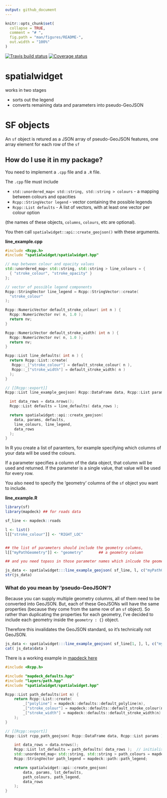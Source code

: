 ```yaml
---
output: github_document
---
```


<!-- README.md is generated from README.Rmd. Please edit that file -->

```r
knitr::opts_chunk$set(
  collapse = TRUE,
  comment = "# ",
  fig.path = "man/figures/README-",
  out.width = "100%"
)
```

[![Travis build status](https://travis-ci.org/SymbolixAU/spatialwidget.svg?branch=master)](https://travis-ci.org/SymbolixAU/spatialwidget)
[![Coverage status](https://codecov.io/gh/SymbolixAU/spatialwidget/branch/master/graph/badge.svg)](https://codecov.io/github/SymbolixAU/spatialwidget?branch=master)

# spatialwidget

works in two stages

- sorts out the legend
- converts remaining data and parameters into pseudo-GeoJSON



# SF objects

An `sf` object is retured as a JSON array of pseudo-GeoJSON features, one array element for each row of the `sf`

## How do I use it in my package?

You need to implement a `.cpp` file and a `.R` file. 

The `.cpp` file must include

- `std::unordered_map< std::string, std::string > colours` - a mapping between colours and opacities
- `Rcpp::StringVector legend` - vector containing the possible legends
- `Rcpp::List defaults` - A list of vectors, with at least one vector per colour option

(the names of these objects, `columns`, `colours`, etc are optional). 

You then call `spatialwidget::api::create_geojson()` with these arguments. 

**line_example.cpp**

```c++
#include <Rcpp.h>
#include "spatialwidget/spatialwidget.hpp"

// map between colour and opacity values
std::unordered_map< std::string, std::string > line_colours = {
  { "stroke_colour", "stroke_opacity" }
};

// vector of possible legend components
Rcpp::StringVector line_legend = Rcpp::StringVector::create(
  "stroke_colour"
);

Rcpp::NumericVector default_stroke_colour( int n ) {
  Rcpp::NumericVector nv( n, 1.0 );
  return nv;
}

Rcpp::NumericVector default_stroke_width( int n ) {
  Rcpp::NumericVector nv( n, 1.0 );
  return nv;
}

Rcpp::List line_defaults( int n ) {
  return Rcpp::List::create(
   Rcpp::_["stroke_colour"] = default_stroke_colour( n ),
   Rcpp::_["stroke_width"] = default_stroke_width( n )
  );
}

// [[Rcpp::export]]
Rcpp::List line_example_geojson( Rcpp::DataFrame data, Rcpp::List params ) {

  int data_rows = data.nrows();
  Rcpp::List defaults = line_defaults( data_rows );

  return spatialwidget::api::create_geojson(
    data, params, defaults,
    line_colours, line_legend,
    data_rows
  );
}

```

In R you create a list of paramters, for example specifying which columns of your data will be used the colours. 

If a parameter specifies a column of the data object, that column will be used and returned. If the parameter is a single value, that value will be used for every row. 

You also need to specify the 'geometry' columns of the `sf` object you want to include. 



**line_example.R**

```r

library(sf)
library(mapdeck) ## for roads data

sf_line <- mapdeck::roads

l <- list()
l[["stroke_colour"]] <- "RIGHT_LOC"


## the list of parameters should include the geometry columns,
l[["myPathGeometry"]] <- "geometry"       ## a geometry column

## and you need topass in those parameter names which inlcude the geometry columns

js_data <- spatialwidget:::line_example_geojson( sf_line, l, c("myPathGeometry") )
str(js_data)

```

### What do you mean by 'pseudo-GeoJSON'?

Because you can supply multiple geometry columns, all of them need to be converted into GeoJSON. But, each of these GeoJSONs will have the same properties (because they come from the same row of an `sf` object). So rather than duplicating the properties for each geometry, I've decided to include each geometry inside the `geometry : {}` object. 

Therefore this invalidates the GeoJSON standard, so it's technically not GeoJSON.

```r

js_data <- spatialwidget:::line_example_geojson( sf_line[1, ], l, c("myPathGeometry") )
cat( js_data$data )
```


There is a working example in [mapdeck here](https://github.com/SymbolixAU/mapdeck/blob/geojson/src/path.cpp)

```c++
#include <Rcpp.h>

#include "mapdeck_defaults.hpp"
#include "layers/path.hpp"
#include "spatialwidget/spatialwidget.hpp"

Rcpp::List path_defaults(int n) {
	return Rcpp::List::create(
		_["polyline"] = mapdeck::defaults::default_polyline(n),
		_["stroke_colour"] = mapdeck::defaults::default_stroke_colour(n),
		_["stroke_width"] = mapdeck::defaults::default_stroke_width(n)
	);
}

// [[Rcpp::export]]
Rcpp::List rcpp_path_geojson( Rcpp::DataFrame data, Rcpp::List params ) {

	int data_rows = data.nrows();
	Rcpp::List lst_defaults = path_defaults( data_rows );  // initialise with defaults
	std::unordered_map< std::string, std::string > path_colours = mapdeck::path::path_colours;
	Rcpp::StringVector path_legend = mapdeck::path::path_legend;

	return spatialwidget::api::create_geojson(
		data, params, lst_defaults,
		path_colours, path_legend,
		data_rows
	);
}

```

